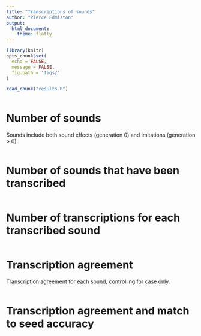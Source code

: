 ```yaml
---
title: "Transcriptions of sounds"
author: "Pierce Edmiston"
output:
  html_document:
    theme: flatly
---
```


```r
library(knitr)
opts_chunk$set(
  echo = FALSE,
  message = FALSE,
  fig.path = 'figs/'
)

read_chunk("results.R")
```

```r
```

# Number of sounds

Sounds include both sound effects (generation 0) and imitations (generation > 0).

```r
```

# Number of sounds that have been transcribed

```r
```

# Number of transcriptions for each transcribed sound

```r
```

# Transcription agreement

Transcription agreement for each sound, controlling for case only.

```r
```

# Transcription agreement and match to seed accuracy

```r
```